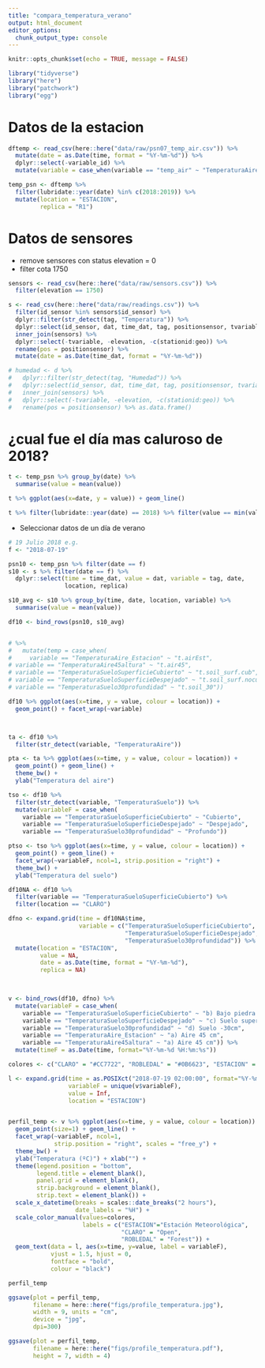 ```yaml
---
title: "compara_temperatura_verano"
output: html_document
editor_options: 
  chunk_output_type: console
---
```


```r
knitr::opts_chunk$set(echo = TRUE, message = FALSE)
```

```r
library("tidyverse")
library("here")
library("patchwork")
library("egg")
```

# Datos de la estacion 
 
```r
dftemp <- read_csv(here::here("data/raw/psn07_temp_air.csv")) %>% 
  mutate(date = as.Date(time, format = "%Y-%m-%d")) %>% 
  dplyr::select(-variable_id) %>% 
  mutate(variable = case_when(variable == "temp_air" ~ "TemperaturaAire_Estacion"))

temp_psn <- dftemp %>% 
  filter(lubridate::year(date) %in% c(2018:2019)) %>% 
  mutate(location = "ESTACION", 
         replica = "R1")

```


# Datos de sensores 
- remove sensores con status elevation = 0 
- filter cota 1750 
```r
sensors <- read_csv(here::here("data/raw/sensors.csv")) %>% 
  filter(elevation == 1750)

s <- read_csv(here::here("data/raw/readings.csv")) %>% 
  filter(id_sensor %in% sensors$id_sensor) %>% 
  dplyr::filter(str_detect(tag, "Temperatura")) %>% 
  dplyr::select(id_sensor, dat, time_dat, tag, positionsensor, tvariable) %>% 
  inner_join(sensors) %>% 
  dplyr::select(-tvariable, -elevation, -c(stationid:geo)) %>% 
  rename(pos = positionsensor) %>% 
  mutate(date = as.Date(time_dat, format = "%Y-%m-%d")) 

# humedad <- d %>% 
#   dplyr::filter(str_detect(tag, "Humedad")) %>% 
#   dplyr::select(id_sensor, dat, time_dat, tag, positionsensor, tvariable) %>% 
#   inner_join(sensors) %>% 
#   dplyr::select(-tvariable, -elevation, -c(stationid:geo)) %>% 
#   rename(pos = positionsensor) %>% as.data.frame()

```


# ¿cual fue el día mas caluroso de 2018? 
```r
t <- temp_psn %>% group_by(date) %>%
  summarise(value = mean(value)) 

t %>% ggplot(aes(x=date, y = value)) + geom_line()

t %>% filter(lubridate::year(date) == 2018) %>% filter(value == min(value))

```


- Seleccionar datos de un día de verano 
```r
# 19 Julio 2018 e.g.
f <- "2018-07-19"

psn10 <- temp_psn %>% filter(date == f) 
s10 <- s %>% filter(date == f) %>% 
  dplyr::select(time = time_dat, value = dat, variable = tag, date, 
                location, replica)

s10_avg <- s10 %>% group_by(time, date, location, variable) %>% 
  summarise(value = mean(value))

df10 <- bind_rows(psn10, s10_avg)


# %>% 
#   mutate(temp = case_when(
#     variable == "TemperaturaAire_Estacion" ~ "t.airEst",
# variable == "TemperaturaAire45altura" ~ "t.air45",
# variable == "TemperaturaSueloSuperficieCubierto" ~ "t.soil_surf.cub",
# variable == "TemperaturaSueloSuperficieDespejado" ~ "t.soil_surf.nocub",
# variable == "TemperaturaSuelo30profundidad" ~ "t.soil_30"))

df10 %>% ggplot(aes(x=time, y = value, colour = location)) + 
  geom_point() + facet_wrap(~variable)



ta <- df10 %>% 
  filter(str_detect(variable, "TemperaturaAire")) 

pta <- ta %>% ggplot(aes(x=time, y = value, colour = location)) + 
  geom_point() + geom_line() + 
  theme_bw() + 
  ylab("Temperatura del aire") 

tso <- df10 %>% 
  filter(str_detect(variable, "TemperaturaSuelo")) %>% 
  mutate(variableF = case_when(
    variable == "TemperaturaSueloSuperficieCubierto" ~ "Cubierto",
    variable == "TemperaturaSueloSuperficieDespejado" ~ "Despejado",
    variable == "TemperaturaSuelo30profundidad" ~ "Profundo"))

ptso <- tso %>% ggplot(aes(x=time, y = value, colour = location)) + 
  geom_point() + geom_line() + 
  facet_wrap(~variableF, ncol=1, strip.position = "right") + 
  theme_bw() +
  ylab("Temperatura del suelo")

```

```r

df10NA <- df10 %>% 
  filter(variable == "TemperaturaSueloSuperficieCubierto") %>% 
  filter(location == "CLARO") 

dfno <- expand.grid(time = df10NA$time, 
                    variable = c("TemperaturaSueloSuperficieCubierto",
                                 "TemperaturaSueloSuperficieDespejado",
                                 "TemperaturaSuelo30profundidad")) %>% 
  mutate(location = "ESTACION", 
         value = NA, 
         date = as.Date(time, format = "%Y-%m-%d"),
         replica = NA)
         


v <- bind_rows(df10, dfno) %>% 
  mutate(variableF = case_when(
    variable == "TemperaturaSueloSuperficieCubierto" ~ "b) Bajo piedra / Hojarasca",
    variable == "TemperaturaSueloSuperficieDespejado" ~ "c) Suelo superficie",
    variable == "TemperaturaSuelo30profundidad" ~ "d) Suelo -30cm", 
    variable == "TemperaturaAire_Estacion" ~ "a) Aire 45 cm", 
    variable == "TemperaturaAire45altura" ~ "a) Aire 45 cm")) %>% 
  mutate(timeF = as.Date(time, format="%Y-%m-%d %H:%m:%s"))

colores <- c("CLARO" = "#CC7722", "ROBLEDAL" = "#0B6623", "ESTACION" = "black")

l <- expand.grid(time = as.POSIXct("2018-07-19 02:00:00", format="%Y-%m-%d %H:%M:%S"),
                 variableF = unique(v$variableF),
                 value = Inf, 
                 location = "ESTACION")


perfil_temp <- v %>% ggplot(aes(x=time, y = value, colour = location)) + 
  geom_point(size=1) + geom_line() + 
  facet_wrap(~variableF, ncol=1, 
             strip.position = "right", scales = "free_y") + 
  theme_bw() +
  ylab("Temperatura (ºC)") + xlab("") + 
  theme(legend.position = "bottom",
        legend.title = element_blank(), 
        panel.grid = element_blank(), 
        strip.background = element_blank(), 
        strip.text = element_blank()) + 
  scale_x_datetime(breaks = scales::date_breaks("2 hours"),
                   date_labels = "%H") + 
  scale_color_manual(values=colores, 
                     labels = c("ESTACION"="Estación Meteorológica",
                                "CLARO" = "Open",
                                "ROBLEDAL" = "Forest")) +
  geom_text(data = l, aes(x=time, y=value, label = variableF),
            vjust = 1.5, hjust = 0,
            fontface = "bold", 
            colour = "black")

perfil_temp
```

```r
ggsave(plot = perfil_temp,
       filename = here::here("figs/profile_temperatura.jpg"), 
       width = 9, units = "cm",
       device = "jpg",
       dpi=300)

ggsave(plot = perfil_temp,
       filename = here::here("figs/profile_temperatura.pdf"), 
       height = 7, width = 4)
```

 











